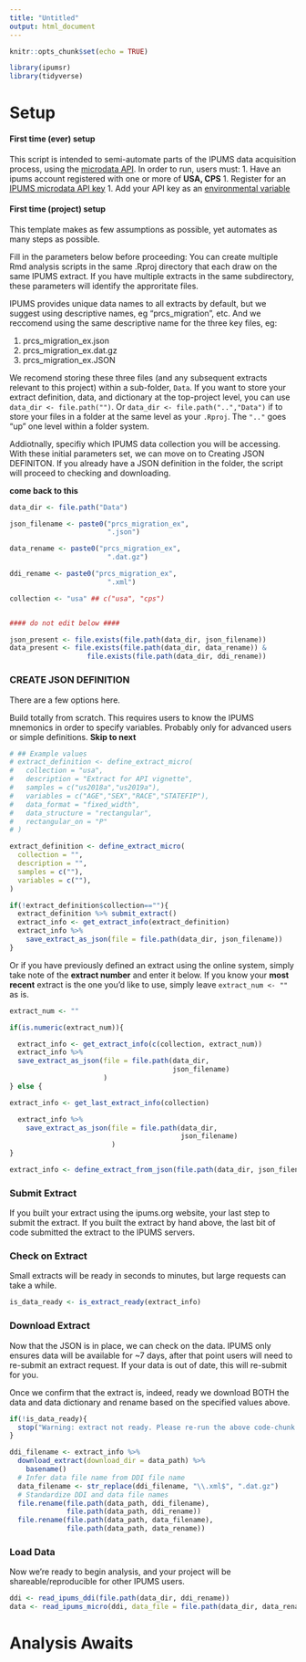 ```yaml
---
title: "Untitled"
output: html_document
---
```


```r
knitr::opts_chunk$set(echo = TRUE)

```


```r

library(ipumsr)
library(tidyverse)
```
# Setup
#### First time (ever) setup

This script is intended to semi-automate parts of the IPUMS data acquisition process, using the [microdata API]().  In order to run, users must: 
1. Have an ipums account registered with one or more of **USA, CPS**
1. Register for an [IPUMS microdata API key](https://developer.ipums.org/docs/apiprogram/)
1. Add your API key as an [environmental variable](https://tech.popdata.org/ipumsr/dev/)

#### First time (project) setup

This template makes as few assumptions as possible, yet automates as many steps as possible. 

Fill in the parameters below before proceeding:
You can create multiple Rmd analysis scripts in the same .Rproj directory that each draw on the same IPUMS extract. If you have multiple extracts in the same subdirectory, these parameters will identify the approritate files.

IPUMS provides unique data names to all extracts by default, but we suggest using descriptive names, eg "prcs_migration", etc. And we reccomend using the same descriptive name for the three key files, eg:

1. prcs_migration_ex.json 
1. prcs_migration_ex.dat.gz 
1. prcs_migration_ex.JSON

We recomend storing these three files (and any subsequent extracts relevant to this project) within a sub-folder, `Data`. If you want to store your extract definition, data, and dictionary at the top-project level, you can use `data_dir <- file.path("")`. Or `data_dir <- file.path("..","Data")` if to store your files in a folder at the same level as your `.Rproj`. The `".."` goes "up" one level within a folder system.

Addiotnally, specifiy which IPUMS data collection you will be accessing. With these initial parameters set, we can move on to Creating JSON DEFINITON. If you already have a JSON definition in the folder, the script will proceed to checking and downloading.

**come back to this**

```r

data_dir <- file.path("Data")

json_filename <- paste0("prcs_migration_ex",
                        ".json")

data_rename <- paste0("prcs_migration_ex",
                        ".dat.gz")

ddi_rename <- paste0("prcs_migration_ex",
                        ".xml")

collection <- "usa" ## c("usa", "cps")


#### do not edit below ####

json_present <- file.exists(file.path(data_dir, json_filename))
data_present <- file.exists(file.path(data_dir, data_rename)) &
                   file.exists(file.path(data_dir, ddi_rename))


```

### CREATE JSON DEFINITION

There are a few options here.

Build totally from scratch. This requires users to know the IPUMS mnemonics in order to specify variables. Probably only for advanced users or simple definitions. **Skip to next**

```r

# ## Example values
# extract_definition <- define_extract_micro(
#   collection = "usa",
#   description = "Extract for API vignette",
#   samples = c("us2018a","us2019a"),
#   variables = c("AGE","SEX","RACE","STATEFIP"),
#   data_format = "fixed_width",
#   data_structure = "rectangular",
#   rectangular_on = "P"
# )

extract_definition <- define_extract_micro(
  collection = "",
  description = "",
  samples = c(""),
  variables = c(""),
)

if(!extract_definition$collection==""){
  extract_definition %>% submit_extract()
  extract_info <- get_extract_info(extract_definition) 
  extract_info %>%
    save_extract_as_json(file = file.path(data_dir, json_filename))
}
```

Or if you have previously defined an extract using the online system, simply take note of the **extract number** and enter it below. If you know your **most recent** extract is the one you'd like to use, simply leave `extract_num <- ""` as is. 

```r

extract_num <- ""

if(is.numeric(extract_num)){

  extract_info <- get_extract_info(c(collection, extract_num)) 
  extract_info %>% 
  save_extract_as_json(file = file.path(data_dir,
                                        json_filename)
                       )
} else {

extract_info <- get_last_extract_info(collection)

  extract_info %>%
    save_extract_as_json(file = file.path(data_dir,
                                          json_filename)
                         )
}


```

```r
extract_info <- define_extract_from_json(file.path(data_dir, json_filename))
```

### Submit Extract

If you built your extract using the ipums.org website, your last step to submit the extract. If you built the extract by hand above, the last bit of code submitted the extract to the IPUMS servers.

### Check on Extract

Small extracts will be ready in seconds to minutes, but large requests can take a while.

```r

is_data_ready <- is_extract_ready(extract_info)

```

### Download Extract
Now that the JSON is in place, we can check on the data. IPUMS only ensures data will be available for ~7 days, after that point users will need to re-submit an extract request. If your data is out of date, this will re-submit for you.

Once we confirm that the extract is, indeed, ready we download BOTH the data and data dictionary and rename based on the specified values above.

```r
if(!is_data_ready){
  stop("Warning: extract not ready. Please re-run the above code-chunk to re check")
} 

ddi_filename <- extract_info %>%
  download_extract(download_dir = data_path) %>% 
    basename()
  # Infer data file name from DDI file name
  data_filename <- str_replace(ddi_filename, "\\.xml$", ".dat.gz")
  # Standardize DDI and data file names 
  file.rename(file.path(data_path, ddi_filename),
              file.path(data_path, ddi_rename))
  file.rename(file.path(data_path, data_filename),
              file.path(data_path, data_rename))

```

### Load Data

Now we're ready to begin analysis, and your project will be shareable/reproducible for other IPUMS users.

```r


ddi <- read_ipums_ddi(file.path(data_dir, ddi_rename))
data <- read_ipums_micro(ddi, data_file = file.path(data_dir, data_rename))

```

# Analysis Awaits
